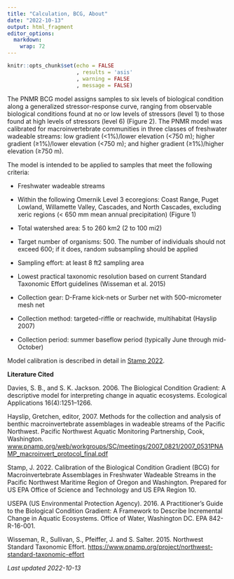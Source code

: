 ```yaml
---
title: "Calculation, BCG, About"
date: "2022-10-13"
output: html_fragment
editor_options: 
  markdown: 
    wrap: 72
---
```


```r
knitr::opts_chunk$set(echo = FALSE
                      , results = 'asis'
                      , warning = FALSE
                      , message = FALSE)
```

The PNMR BCG model assigns samples to six levels of biological condition along a generalized stressor-response curve, ranging from observable biological 
conditions found at no or low levels of stressors (level 1) to those found at 
high levels of stressors (level 6) (Figure 2). The PNMR model was calibrated for macroinvertebrate communities in three classes of freshwater wadeable streams: 
low gradient (<1%)/lower elevation (<750 m); higher gradient (≥1%)/lower 
elevation (<750 m); and higher gradient (≥1%)/higher elevation (≥750 m). 

The model is intended to be applied to samples that meet the following criteria:

*	Freshwater wadeable streams

*	Within the following Omernik Level 3 ecoregions: Coast Range, Puget Lowland, Willamette Valley, Cascades, and North Cascades, excluding xeric regions (< 650 
mm mean annual precipitation) (Figure 1)

*	Total watershed area: 5 to 260 km2 (2 to 100 mi2)

*	Target number of organisms: 500. The number of individuals should not exceed 
600; if it does, random subsampling should be applied

*	Sampling effort: at least 8 ft2 sampling area 

*	Lowest practical taxonomic resolution based on current Standard Taxonomic
Effort guidelines (Wisseman et al. 2015)

*	Collection gear: D-Frame kick-nets or Surber net with 500-micrometer mesh net

*	Collection method: targeted-riffle or reachwide, multihabitat (Hayslip 2007)

*	Collection period: summer baseflow period (typically June through mid-October) 

Model calibration is described in detail in [Stamp 2022](links/PNMR_BCG_report_20220930_minusSupp.zip). 

**Literature Cited**

Davies, S. B., and S. K. Jackson. 2006. The Biological Condition Gradient: A descriptive model for interpreting change in aquatic ecosystems. Ecological Applications 16(4):1251–1266.

Hayslip, Gretchen, editor, 2007. Methods for the collection and analysis of 
benthic macroinvertebrate assemblages in wadeable streams of the Pacific 
Northwest. Pacific Northwest Aquatic Monitoring Partnership, Cook, Washington.
<a href="www.pnamp.org/web/workgroups/SC/meetings/2007_0821/2007_0531PNAMP_macroinvert_protocol_final.pdf" target="_blank">www.pnamp.org/web/workgroups/SC/meetings/2007_0821/2007_0531PNAMP_macroinvert_protocol_final.pdf</a>

Stamp, J. 2022. Calibration of the Biological Condition Gradient (BCG) for Macroinvertebrate Assemblages in Freshwater Wadeable Streams in the Pacific 
Northwest Maritime Region of Oregon and Washington. Prepared for US EPA Office 
of Science and Technology and US EPA Region 10.

USEPA (US Environmental Protection Agency). 2016. A Practitioner’s Guide to the Biological Condition Gradient: A Framework to Describe Incremental Change in 
Aquatic Ecosystems. Office of Water, Washington DC. EPA 842-R-16-001.

Wisseman, R., Sullivan, S., Pfeiffer, J. and S. Salter. 2015. Northwest Standard Taxonomic Effort. 
<a href="https://www.pnamp.org/project/northwest-standard-taxonomic-effort" target="_blank">https://www.pnamp.org/project/northwest-standard-taxonomic-effort</a>

*Last updated 2022-10-13*
